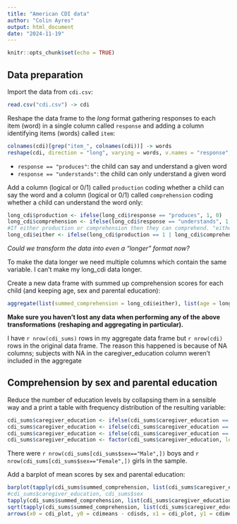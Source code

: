 ```yaml
---
title: "American CDI data"
author: "Colin Ayres"
output: html_document
date: "2024-11-19"
---
```


```r
knitr::opts_chunk$set(echo = TRUE)
```

## Data preparation

Import the data from `cdi.csv`:

```r
read.csv("cdi.csv") -> cdi
```

Reshape the data frame to the *long* format gathering responses to each item (word)
in a single column called `response` and adding a column identifying items (words) called `item`:

```r
colnames(cdi)[grep("item_", colnames(cdi))] -> words
reshape(cdi, direction = "long", varying = words, v.names = "response", timevar = "item", times = words, idvar = "student") -> long_cdi
```

- `response == "produces"`: the child can say and understand a given word
- `response == "understands"`: the child can only understand a given word

Add a column (logical or 0/1) called `production` coding whether a child can say the word
and a column (logical or 0/1) called `comprehension` coding whether a child can understand the word only:

```r

long_cdi$production <- ifelse(long_cdi$response == "produces", 1, 0)
long_cdi$comprehension <- ifelse(long_cdi$response == "understands", 1, 0)
#If either production or comprehension then they can comprehend. "either" column represents comprehension
long_cdi$either <- ifelse(long_cdi$production == 1 | long_cdi$comprehension == 1, 1, 0)
```

*Could we transform the data into even a "longer" format now?*

To make the data longer we need multiple columns which contain the same variable. I can't make my long_cdi data longer.

Create a new data frame with summed up comprehension scores for each child
(and keeping age, sex and parental education):

```r
aggregate(list(summed_comprehension = long_cdi$either), list(age = long_cdi$age, caregiver_education = long_cdi$caregiver_education, sex = long_cdi$sex, student = long_cdi$student), sum) -> cdi_sums
```

**Make sure you haven't lost any data when performing any of the above transformations**
**(reshaping and aggregating in particular).**

I have `r nrow(cdi_sums)` rows in my aggregate data frame but `r nrow(cdi)` rows in the original data frame. The reason this happened is because of NA columns; subjects with NA in the caregiver_education column weren't included in the aggregate

## Comprehension by sex and parental education

Reduce the number of education levels by collapsing them in a sensible way
and a print a table with frequency distribution of the resulting variable:

```r
cdi_sums$caregiver_education <- ifelse(cdi_sums$caregiver_education == "Some Secondary" , "Primary", cdi_sums$caregiver_education)
cdi_sums$caregiver_education <- ifelse(cdi_sums$caregiver_education == "Some College" , "Secondary", cdi_sums$caregiver_education)
cdi_sums$caregiver_education <- ifelse(cdi_sums$caregiver_education == "Some Graduate" , "College", cdi_sums$caregiver_education)
cdi_sums$caregiver_education <- factor(cdi_sums$caregiver_education, levels = c("Primary", "Secondary", "College", "Graduate"))
```


There were `r nrow(cdi_sums[cdi_sums$sex=="Male",])` boys and `r nrow(cdi_sums[cdi_sums$sex=="Female",])` girls in the sample.

Add a barplot of mean scores by sex and parental education:

```r
barplot(tapply(cdi_sums$summed_comprehension, list(cdi_sums$caregiver_education, cdi_sums$sex), mean, na.rm = TRUE), beside = TRUE, ylim = c(0, 300), legend = TRUE) -> cdi_plot
#cdi_sums$caregiver_education, cdi_sums$sex
tapply(cdi_sums$summed_comprehension, list(cdi_sums$caregiver_education, cdi_sums$sex), mean, na.rm = TRUE) -> cdimeans
sqrt(tapply(cdi_sums$summed_comprehension, list(cdi_sums$caregiver_education, cdi_sums$sex), var, na.rm = TRUE)) -> cdisds
arrows(x0 = cdi_plot, y0 = cdimeans - cdisds, x1 = cdi_plot, y1 = cdimeans + cdisds, angle = 90, code = 3)
```

